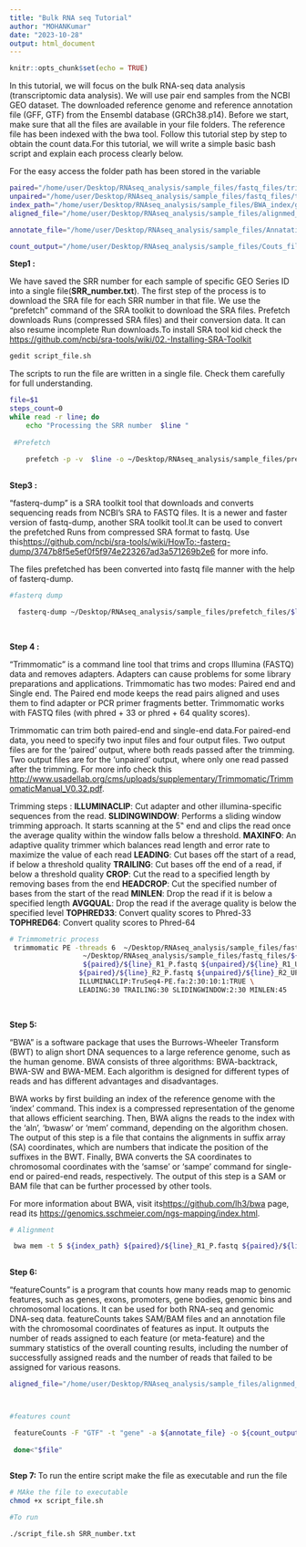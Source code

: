 ---
title: "Bulk RNA seq Tutorial"
author: "MOHANKumar"
date: "2023-10-28"
output: html_document
---

```{r setup, include=FALSE}
knitr::opts_chunk$set(echo = TRUE)
```


In this tutorial, we will focus on the bulk RNA-seq data analysis (transcriptomic data analysis). We will use pair end samples from the NCBI GEO dataset. The  downloaded  reference genome and  reference annotation file (GFF, GTF) from the Ensembl database (GRCh38.p14). Before we start, make sure that all the files are available in your file folders. The reference file has been indexed with the bwa tool. Follow this tutorial step by step to obtain the count data.For this tutorial, we will write a simple basic bash script and explain each process clearly below.



  For the easy access  the folder path has been stored in the variable


```{bash,eval=FALSE}

paired="/home/user/Desktop/RNAseq_analysis/sample_files/fastq_files/trimmo/pair_read"
unpaired="/home/user/Desktop/RNAseq_analysis/sample_files/fastq_files/trimmo/unpair_read"
index_path="/home/user/Desktop/RNAseq_analysis/sample_files/BWA_index/genome_index/Homo_sapiens.GRCh38.dna.primary_assembly.fa"
aligned_file="/home/user/Desktop/RNAseq_analysis/sample_files/alignmed_Out"

annotate_file="/home/user/Desktop/RNAseq_analysis/sample_files/Annatation_file/Homo_sapiens.GRCh38.110.gtf"

count_output="/home/user/Desktop/RNAseq_analysis/sample_files/Couts_file"

```


**Step1 : **


  
  We have saved the SRR number for each sample of specific  GEO Series ID into a single file(**SRR_number.txt**). The first step of the process is to download the SRA file for each SRR number in that file. We use the "prefetch" command of the SRA toolkit to download the SRA files. Prefetch downloads Runs (compressed SRA files) and their conversion data. It can also resume incomplete Run downloads.To install SRA tool kid check the  [https://github.com/ncbi/sra-tools/wiki/02.-Installing-SRA-Toolkit](github)




```{bash,eval=FALSE}

gedit script_file.sh 

```

The scripts to run the file are written in a single file. Check them carefully for full understanding.
```{bash,eval=FALSE}
file=$1
steps_count=0
while read -r line; do
    echo "Processing the SRR number  $line "
    
 #Prefetch     
   
    prefetch -p -v  $line -o ~/Desktop/RNAseq_analysis/sample_files/prefetch_files/$line.sra
   
```


**Step3 : **

  "fasterq-dump" is a SRA toolkit tool that downloads and converts sequencing reads from NCBI’s SRA to FASTQ files. It is a newer and faster version of fastq-dump, another SRA toolkit tool.It can be used to convert the prefetched Runs from compressed SRA format to fastq. Use this[https://github.com/ncbi/sra-tools/wiki/HowTo:-fasterq-dump/3747b8f5e5ef0f5f974e223267ad3a571269b2e6](link) for more info. 

  The files prefetched has been converted into fastq file manner with the help of fasterq-dump.


```{bash,eval = FALSE}

#fasterq dump 

  fasterq-dump ~/Desktop/RNAseq_analysis/sample_files/prefetch_files/$line.sra -p -O ~/Desktop/RNAseq_analysis/sample_files/fastq_files -t ~/Desktop/RNAseq_analysis/sample_files/temp -e 6 
  
  
```

**Step 4 :**
    
  "Trimmomatic" is a command line tool that trims and crops Illumina (FASTQ) data and removes adapters. Adapters can cause problems for some library preparations and applications. Trimmomatic has two modes: Paired end and Single end. The Paired end mode keeps the read pairs aligned and uses them to find adapter or PCR primer fragments better. Trimmomatic works with FASTQ files (with phred + 33 or phred + 64 quality scores).

  Trimmomatic can trim both paired-end and single-end data.For paired-end data, you need to specify two input files and four output files. Two output files are for the ‘paired’ output, where both reads passed after the trimming. Two output files are for the ‘unpaired’ output, where only one read passed after  the trimming. For more info check this [http://www.usadellab.org/cms/uploads/supplementary/Trimmomatic/TrimmomaticManual_V0.32.pdf](Documentation).

Trimming steps :
  **ILLUMINACLIP**: Cut adapter and other illumina-specific sequences from the read.
  **SLIDINGWINDOW**: Performs a sliding window trimming approach. It starts scanning at the 5‟ end and clips the read once the average quality within the window falls     below a threshold.
  **MAXINFO**: An adaptive quality trimmer which balances read length and error rate to maximize the value of each read
  **LEADING**: Cut bases off the start of a read, if below a threshold quality
  **TRAILING**: Cut bases off the end of a read, if below a threshold quality
  **CROP**: Cut the read to a specified length by removing bases from the end
  **HEADCROP**: Cut the specified number of bases from the start of the read
  **MINLEN**: Drop the read if it is below a specified length
  **AVGQUAL**: Drop the read if the average quality is below the specified level
  **TOPHRED33**: Convert quality scores to Phred-33
  **TOPHRED64**: Convert quality scores to Phred-64

 

```{bash,eval = FALSE}

# Trimmometric process  
 trimmomatic PE -threads 6  ~/Desktop/RNAseq_analysis/sample_files/fastq_files/${line}_1.fastq \
                  ~/Desktop/RNAseq_analysis/sample_files/fastq_files/${line}_2.fastq \
       	          ${paired}/${line}_R1_P.fastq ${unpaired}/${line}_R1_UP.fastq \
                 ${paired}/${line}_R2_P.fastq ${unpaired}/${line}_R2_UP.fastq \
                 ILLUMINACLIP:TruSeq4-PE.fa:2:30:10:1:TRUE \
                 LEADING:30 TRAILING:30 SLIDINGWINDOW:2:30 MINLEN:45
                 
                 
```


**Step 5: **
    
  "BWA" is a software package that uses the Burrows-Wheeler Transform (BWT) to align short DNA sequences to a large reference genome, such as the human genome. BWA consists of three algorithms: BWA-backtrack, BWA-SW and BWA-MEM. Each algorithm is designed for different types of reads and has different advantages and disadvantages.

  BWA works by first building an index of the reference genome with the ‘index’ command. This index is a compressed representation of the genome that allows efficient searching. Then, BWA aligns the reads to the index with the ‘aln’, ‘bwasw’ or ‘mem’ command, depending on the algorithm chosen. The output of this step is a file that contains the alignments in suffix array (SA) coordinates, which are numbers that indicate the position of the suffixes in the BWT. Finally, BWA converts the SA coordinates to chromosomal coordinates with the ‘samse’ or ‘sampe’ command for single-end or paired-end reads, respectively. The output of this step is a SAM or BAM file that can be further processed by other tools.

For more information about BWA, visit its[https://github.com/lh3/bwa](GitHub) page, read its [https://genomics.sschmeier.com/ngs-mapping/index.html](documentation).

```{bash,eval = FALSE}

# Alignment 

 bwa mem -t 5 ${index_path} ${paired}/${line}_R1_P.fastq ${paired}/${line}_R2_P.fastq -o ${aligned_file}/${line}.sam
 

```


**Step 6: **
 
  "featureCounts" is a program that counts how many reads map to genomic features, such as genes, exons, promoters, gene bodies, genomic bins and chromosomal locations. It can be used for both RNA-seq and genomic DNA-seq data. featureCounts takes SAM/BAM files and an annotation file with the chromosomal coordinates of features as input. It outputs the number of reads assigned to each feature (or meta-feature) and the summary statistics of the overall counting results, including the number of successfully assigned reads and the number of reads that failed to be assigned for various reasons.





```{bash,eval=FALSE}

aligned_file="/home/user/Desktop/RNAseq_analysis/sample_files/alignmed_Output"



#features count 

 featureCounts -F "GTF" -t "gene" -a ${annotate_file} -o ${count_output}/${line}.txt  ${aligned_file}/${line}.sam 
 
 done<"$file"
 
```



**Step 7: **
To run the entire script make the file as executable and run the file

```{bash,eval =FALSE}

# MAke the file to executable
chmod +x script_file.sh

#To run

./script_file.sh SRR_number.txt


```




